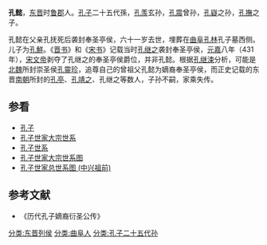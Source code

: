 '''孔懿'''，[[东晋|东晋]]时[[鲁郡|鲁郡]]人。[[孔子|孔子]]二十五代孫，[[孔羡|孔羡]]玄孙，[[孔震|孔震]]曾孙，[[孔嶷|孔嶷]]之孙，[[孔撫|孔撫]]之子。
         
孔懿在父亲孔抚死后袭封奉圣亭侯，六十一岁去世，埋葬在[[曲阜|曲阜]][[孔林|孔林]]孔子墓西侧。儿子为[[孔鮮|孔鮮]]。《[[晋书|晋书]]》和《[[宋书|宋书]]》记载当时[[孔继之|孔继之]]袭封奉圣亭侯，[[元嘉|元嘉]]八年（431年），[[宋文帝|宋文帝]]剥夺了孔继之的奉圣亭侯爵位，并非孔懿。根据[[孔继涑|孔继涑]]分析，可能是[[北魏|北魏]]所封崇圣侯[[孔靈珍|孔靈珍]]，追尊自己的曾祖父孔懿为嫡裔奉圣亭侯，而正史记载的东晋[[南朝|南朝]]所封的[[孔亭|孔亭]]、[[孔靖之|孔靖之]]、孔继之等数人，子孙不嗣，家乘失传。

{{start box}}
{{s-before|[[孔撫|孔撫]]}}
{{s-title|[[东晋|东晋]][[奉圣亭侯|奉圣亭侯]]|？}}
{{s-after|[[孔鮮|孔鮮]]}}
{{end box}}
==参看==
*[[孔子|孔子]]
*[[孔子世家大宗世系|孔子世家大宗世系]]
*[[孔子世系|孔子世系]]
*[[孔子世家大宗世系图|孔子世家大宗世系图]]
*[[孔子世家总世系图_(中兴祖前)|孔子世家总世系图 (中兴祖前)]]
==参考文献==
*《历代孔子嫡裔衍圣公传》
{{reflist}}
{{衍圣公}}
[[分类:东晋列侯|分类:东晋列侯]]
[[分类:曲阜人|分类:曲阜人]]
[[分类:孔子二十五代孙|分类:孔子二十五代孙]]